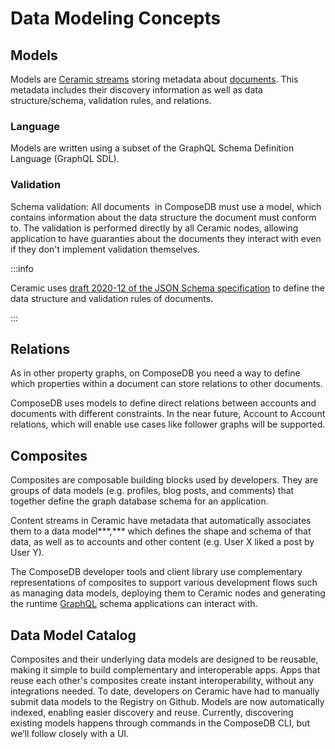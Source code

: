 # Data Modeling Concepts
## Models

Models are [Ceramic streams](https://developers.ceramic.network/learn/advanced/overview/#streams) storing metadata about [documents](./graph-structure.mdx#documents). This metadata includes their discovery information as well as data structure/schema, validation rules, and relations. <!-- replace with model discovery guide (https://composedb.js.org/docs/0.3.x/guides/using-composites/discovery). -->
<!-- replace with relative links -->

### Language

Models are written using a subset of the GraphQL Schema Definition Language (GraphQL SDL). <!-- - learn more in the reference section about [Schema Definition Language](https://www.notion.so/Schema-Definition-Language-b4543246ccb14f558da7d47aa81630a8). -->

### Validation

Schema validation: All documents <!-- add link to documents page --> in ComposeDB must use a model, which contains information about the data structure the document must conform to. The validation is performed directly by all Ceramic nodes, allowing application to have guaranties about the documents they interact with even if they don't implement validation themselves.

:::info

Ceramic uses [draft 2020-12 of the JSON Schema specification](https://json-schema.org/specification-links.html#2020-12) to define the data structure and validation rules of documents.

:::

## Relations

As in other property graphs, on ComposeDB you need a way to define which properties within a document can store relations to other documents.

ComposeDB uses models to define direct relations between accounts and documents with different constraints. In the near future, Account to Account relations, which will enable use cases like follower graphs will be supported.

<!-- replace with relative links
ComposeDB uses models to define direct relations between [accounts](https://composedb.js.org/docs/0.3.x/guides/concepts-overview#accounts) and [documents](https://composedb.js.org/docs/0.3.x/guides/concepts-overview#documents) with different constraints, as described in Writing Models [Relations](https://www.notion.so/Relations-60f78e9672d04ef29a1002a38d7706b7). In the near future, Account to Account relations, which will enable use cases like follower graphs will be supported.[](https://composedb.js.org/docs/0.3.x/guides/concepts-overview#relations)
 -->

## Composites

Composites are composable building blocks used by developers. They are groups of data models (e.g. profiles, blog posts, and comments) that together define the graph database schema for an application. 

Content streams in Ceramic have metadata that automatically associates them to a data model***,*** which defines the shape and schema of that data, as well as to accounts and other content (e.g. User X liked a post by User Y). 

The ComposeDB developer tools and client library use complementary representations of composites to support various development flows such as managing data models, deploying them to Ceramic nodes and generating the runtime [GraphQL](https://graphql.org/) schema applications can interact with.

## Data Model Catalog

Composites and their underlying data models are designed to be reusable, making it simple to build complementary and interoperable apps. Apps that reuse each other's composites create instant interoperability, without any integrations needed. To date, developers on Ceramic have had to manually submit data models to the Registry on Github. Models are now automatically indexed, enabling easier discovery and reuse. Currently, discovering existing models happens through commands in the ComposeDB CLI, but we’ll follow closely with a UI.
